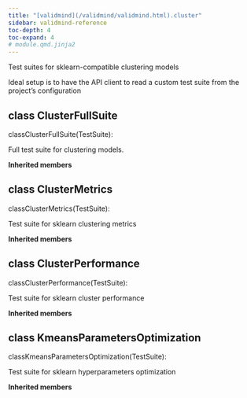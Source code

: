 ```yaml
---
title: "[validmind](/validmind/validmind.html).cluster"
sidebar: validmind-reference
toc-depth: 4
toc-expand: 4
# module.qmd.jinja2
---
```


<!-- docstring.jinja2 -->

Test suites for sklearn-compatible clustering models

Ideal setup is to have the API client to read a custom test suite from the project's configuration

<!-- class.qmd.jinja2 -->

## [class]{.muted} ClusterFullSuite

<!-- signatures.jinja2 -->

::: {.signature}

<span class="kw">class</span><span class="name">ClusterFullSuite</span>(<span class="base">TestSuite</span>):

:::

<!-- docstring.jinja2 -->

Full test suite for clustering models.

**Inherited members**

<!-- class.qmd.jinja2 -->

## [class]{.muted} ClusterMetrics

<!-- signatures.jinja2 -->

::: {.signature}

<span class="kw">class</span><span class="name">ClusterMetrics</span>(<span class="base">TestSuite</span>):

:::

<!-- docstring.jinja2 -->

Test suite for sklearn clustering metrics

**Inherited members**

<!-- class.qmd.jinja2 -->

## [class]{.muted} ClusterPerformance

<!-- signatures.jinja2 -->

::: {.signature}

<span class="kw">class</span><span class="name">ClusterPerformance</span>(<span class="base">TestSuite</span>):

:::

<!-- docstring.jinja2 -->

Test suite for sklearn cluster performance

**Inherited members**

<!-- class.qmd.jinja2 -->

## [class]{.muted} KmeansParametersOptimization

<!-- signatures.jinja2 -->

::: {.signature}

<span class="kw">class</span><span class="name">KmeansParametersOptimization</span>(<span class="base">TestSuite</span>):

:::

<!-- docstring.jinja2 -->

Test suite for sklearn hyperparameters optimization

**Inherited members**
